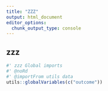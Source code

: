 ```yaml
---
title: "ZZZ"
output: html_document
editor_options: 
  chunk_output_type: console
---
```


## zzz

```r
#' zzz Global imports
#' @noRd
#' @importFrom utils data
utils::globalVariables(c("outcome"))
```